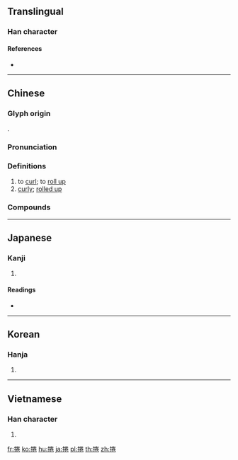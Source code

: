 {{also|卷}}
==Translingual==

===Han character===
{{Han char|rn=64|rad=手|as=08|sn=11|four=59012|canj=QFQU|ids=⿰扌卷}}

====References====
* {{Han ref|kx=0435.160|dkj=12208|dj=0784.330|hdz=31906.030|uh=6372|ud=25458|bh=B1B2|bd=45490}}

----

==Chinese==
{{zh-forms|s=卷}}

===Glyph origin===
{{Han etym}}
{{Han compound|手|alt1=扌|卷|ls=psc|c1=s|c2=p}}.

===Pronunciation===
{{zh-pron
|m=juǎn
|c=gyun2
|h=pfs=kién
|md=
|mn=kńg
|w=2jyoe
|mc=y
|oc=y
|cat=v,a
}}

===Definitions===
{{zh-hanzi}}

# to [[curl]]; to [[roll up]]
# [[curly]]; [[rolled up]]

===Compounds===
{{zh-der|席捲|塵捲風|奶捲|捲尺|捲包|捲髮|控捲|春捲皮|捲舌音|捲簾格|捲入漩渦|捲舌韻母|捲走|百葉捲|捲棚|捲入|捲款潛逃|捲煙畫片|捲鋪蓋|搽穰捲兒|捲土重來|捲甲重來|捲菸|捲進|捲揚機|捲曲|捲舌元音|捲逃|春捲|捲浪翻波|捲腿褲|捲子|菸捲|花捲|鋪蓋捲兒|襲捲|龍捲風|銀絲捲|膠捲|筆捲|風捲殘雲|縮影微捲}}

----

==Japanese==

===Kanji===
{{ja-kanji|grade=|rs=手08}}

# {{defn|lang=ja|sort=手08}}

====Readings====
* {{ja-readings|on=[[けん]] (ken)|kun=[[まく]] (maku)}}

----

==Korean==

===Hanja===
{{ko-hanja|hangeul=권|eumhun=|rv=gwon|mr=kwŏn|y=kwen}}

# {{defn|lang=ko|sort=手08}}

----

==Vietnamese==

===Han character===
{{vi-hantu|[[cuốn]], [[quyền]], [[cuộn]], [[quấn]], [[quén]], [[quyển]], [[quyện]]|rs=手08}}

# {{defn|lang=vi|sort=手08}}

[[fr:捲]]
[[ko:捲]]
[[hu:捲]]
[[ja:捲]]
[[pl:捲]]
[[th:捲]]
[[zh:捲]]